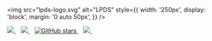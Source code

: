 
<Meta title="Docs/Intro" />

<img
  src="lpds-logo.svg"
  alt="LPDS"
  style={{
    width: '250px',
    display: 'block',
    margin: '0 auto 50px',
  }}
/>

<p
  style={{
    textAlign: 'center',
    fontSize: '1em',
  }}
>
  <a href="https://npm.im/@liveperson/design-system">
    <img src="https://img.shields.io/npm/v/@liveperson/design-system.svg" />
  </a>&nbsp;&nbsp;
  <a href="https://npm.im/@liveperson/design-system">
    <img src="https://badgen.net/npm/dw/@liveperson/design-system" />
  </a>&nbsp;&nbsp;
  <a href="https://github.com/LivePersonInc/lp-design-system">
    <img src="https://img.shields.io/github/stars/LivePersonInc/lp-design-system?style=social" alt="GitHub stars" />
  </a>&nbsp;&nbsp;
  <a href="https://github.com/LivePersonInc/lp-design-system/blob/main/LICENSE">
    <img src="https://badgen.now.sh/badge/license/MIT" />
  </a>&nbsp;&nbsp;
</p>
